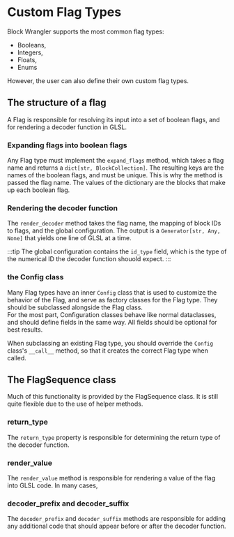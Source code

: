 # Custom Flag Types

Block Wrangler supports the most common flag types:
- Booleans,
- Integers,
- Floats,
- Enums

However, the user can also define their own custom flag types.

## The structure of a flag

A Flag is responsible for resolving its input into a set of boolean flags, and for rendering a decoder function in GLSL.

### Expanding flags into boolean flags

Any Flag type must implement the `expand_flags` method, which takes a flag name and returns a `dict[str, BlockCollection]`.
The resulting keys are the names of the boolean flags, and must be unique. This is why the method is passed the flag name.
The values of the dictionary are the blocks that make up each boolean flag.

### Rendering the decoder function

The `render_decoder` method takes the flag name, the mapping of block IDs to flags, and the global configuration.
The output is a `Generator[str, Any, None]` that yields one line of GLSL at a time.

:::tip
The global configuration contains the `id_type` field, which is the type of the numerical ID the decoder function shouold expect.
:::

### the Config class
Many Flag types have an inner `Config` class that is used to customize the behavior of the Flag, and serve as factory classes for the Flag type.
They should be subclassed alongside the Flag class.  
For the most part, Configuration classes behave like normal dataclasses, and should define fields in the same way. All fields should be optional for best results.

When subclassing an existing Flag type, you should override the `Config` class's `__call__` method, so that it creates the correct Flag type when called.  



## The FlagSequence class
Much of this functionality is provided by the FlagSequence class.
It is still quite flexible due to the use of helper methods.

### return_type
The `return_type` property is responsible for determining the return type of the decoder function.

### render_value
The `render_value` method is responsible for rendering a value of the flag into GLSL code.
In many cases, 

### decoder_prefix and decoder_suffix
The `decoder_prefix` and `decoder_suffix` methods are responsible for adding any additional code that should appear before or after the decoder function.
